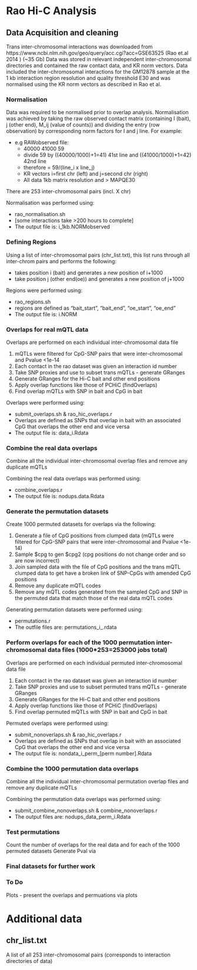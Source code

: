 # Rao Hi-C Analysis

## Data Acquisition and cleaning

Trans inter-chromosomal interactions was downloaded from https://www.ncbi.nlm.nih.gov/geo/query/acc.cgi?acc=GSE63525 (Rao et.al 2014 ) (~35 Gb)
Data was stored in relevant independent inter-chromosomal directories and contained the raw contact data, and KR norm vectors.
Data included the inter-chromosomal interactions for the GM12878 sample at the 1 kb interaction region resolution and quality threshold E30 and was normalised using the KR norm vectors as described in Rao et al. 

### Normalisation
Data was required to be normalised prior to overlap analysis. Normalisation was achieved by taking the raw observed contact matrix (containing I (bait), j (other end), M_ij (value of counts)) and dividing the entry (row observation) by corresponding norm factors for I and j line. For example:  
  
  * e.g RAWobserved file:
    + 40000 41000 59
    + divide 59 by ((40000/1000)+1=41) 41st line and ((41000/1000)+1=42) 42nd line
    + therefore = 59/(line_i x line_j)
    + KR vectors i=first chr (left) and j=second chr (right)
    + All data 1kb matrix resolution and > MAPQE30
	
There are 253 inter-chromosomal pairs (incl. X chr)  

Normalisation was performed using:  

  * rao_normalisation.sh
  * [some interactions take >200 hours to complete]
  * The output file is: i_1kb.NORMobserved

### Defining Regions
Using a list of inter-chromosomal pairs (chr_list.txt), this list runs through all inter-chrom pairs and performs the following:  

  * takes position i (bait) and generates a new position of i+1000
  * take position j (other end(oe)) and generates a new position of j+1000
	
Regions were performed using:  

  * rao_regions.sh
  * regions are defined as "bait_start", "bait_end", "oe_start", "oe_end"
  * The output file is: i.NORM
	
### Overlaps for real mQTL data
Overlaps are performed on each individual inter-chromosomal data file 

1. mQTLs were filtered for CpG-SNP pairs that were inter-chromosomal and Pvalue <1e-14
2. Each contact in the rao dataset was given an interaction id number
3. Take SNP proxies and use to subset trans mQTLs - generate GRanges
4. Generate GRanges for the Hi-C bait and other end positions
5. Apply overlap functions like those of PCHiC (findOverlaps)
6. Find overlap mQTLs with SNP in bait and CpG in bait

Overlaps were performed using:  

  * submit_overlaps.sh & rao_hic_overlaps.r
  * Overlaps are defined as SNPs that overlap in bait with an associated CpG that overlaps the other end and vice versa
  * The output file is: data_i.Rdata

### Combine the real data overlaps
Combine all the individual inter-chromosomal overlap files and remove any duplicate mQTLs

Combining the real data overlaps was performed using:  

  * combine_overlaps.r
  * The output file is: nodups.data.Rdata

### Generate the permutation datasets
Create 1000 permuted datasets for overlaps via the following:

1. Generate a file of CpG positions from clumped data (mQTLs were filtered for CpG-SNP pairs that were inter-chromosomal and Pvalue <1e-14)
2. Sample $cpg to gen $cpg2 (cpg positions do not change order and so are now incorrect)
3. Join sampled data with the file of CpG positions and the trans mQTL clumped data to get have a broken link of SNP-CpGs with amended CpG positions
4. Remove any duplicate mQTL codes
5. Remove any mQTL codes generated from the sampled CpG and SNP in the permuted data that match those of the real data mQTL codes

Generating permutation datasets were performed using:  

  * permutations.r
  * The outfile files are: permutations_i_.rdata

### Perform overlaps for each of the 1000 permutation inter-chromosomal data files (1000*253=253000 jobs total)
Overlaps are performed on each individual permuted inter-chromosomal data file 

1. Each contact in the rao dataset was given an interaction id number
2. Take SNP proxies and use to subset permuted trans mQTLs - generate GRanges
3. Generate GRanges for the Hi-C bait and other end positions
4. Apply overlap functions like those of PCHiC (findOverlaps)
5. Find overlap permuted mQTLs with SNP in bait and CpG in bait

Permuted overlaps were performed using:  

  * submit_nonoverlaps.sh & rao_hic_overlaps.r
  * Overlaps are defined as SNPs that overlap in bait with an associated CpG that overlaps the other end and vice versa
  * The output file is: nondata_i_perm_[perm number].Rdata

### Combine the 1000 permutation data overlaps
Combine all the individual inter-chromosomal permutation overlap files and remove any duplicate mQTLs

Combining the permutation data overlaps was performed using:  

  * submit_combine_nonoverlaps.sh & combine_nonoverlaps.r
  * The output files are: nodups_data_perm_i.Rdata

### Test permutations
Count the number of overlaps for the real data and for each of the 1000 permuted datasets
Generate Pval via

### Final datasets for further work

### To Do
Plots - present the overlaps and permuations via plots

# Additional data
## chr_list.txt
A list of all 253 inter-chromosomal pairs (corresponds to interaction directories of data)
